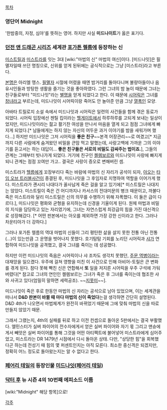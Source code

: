 [[목차]]

=== 영단어 Midnight === 
'한밤중의, 자정, 심야'를 뜻하는 영어.
하지만 사실 '''미드나이트'''가 옳은 표기다.

=== [[던전 앤 드래곤 시리즈]] 세계관 [[포가튼 렐름]]에 등장하는 신 === 
[[미스트릴]]과 [[미스트라]]를 잇는 3대 [wiki:"마법의 신" 마법의 여신]이다. [미드나잇]은 필멸자일때 쓰던 명칭으로, 신위를 얻게 된뒤에는 공식적으로는 그냥 [미스트라]라고 부른다.

[[본명]]은 아리엘 맹스. [[필멸자]] 시절에 어렸을 때엔 밤거리를 돌아다니며 불량아들이나 음유시인들과 방탕한 생활을 즐기는 것을 좋아하였다. 그런 그녀의 밤 놀이 때문에 그녀는 친구들로부터 "미드나잇"라는 [[별명]]을 얻게 되었다고 한다. 이 때문에 [[시어릭]]은 그녀를 [[창녀]]라고 부르는데, 미드나잇이 시어릭이랑 죽어도 안 놀아준 만큼 그냥 [[열폭]]인 모양.

아바타 트릴로지 소설 속에서 미드나잇과 시어릭은 일련의 사건들을 함께 겪은 동료가 되었다. 시어릭 입장에선 젠틸 킵이라는 [[헬게이트]]에서 하루하루를 고되게 보내는 일상이었지만, 미드나잇이라는 젊고 활기찬 여성을 만나서 마음을 열게 되고 점점 그녀에게 빠지게 되었다.[* 남들에게는 하지 않는 자신의 어두운 과거 이야기를 밤을 새워가며 했다...] 하지만 미드나잇은 그저 시어릭을 '''좋은 친구'''~~본격 어장관리~~로 여겼고[* 지금까지 다른 사람에게 숨겨왔던 비밀을 큰맘 먹고 말했는데, 사랑고백에 가까운 그의 이야기를 듣고서는 하는 대답이... '''좋은 친구들은 서로의 비밀도 감싸주는 법이죠.'''], 그들의 관계는 그때부터 빗나가게 되었다. 거기에 친구인 [[켈렘보르]]와 미드나잇이 사랑에 빠지게 되니 관계는 점점 꼬여만 가고.. 결국은 사랑이 증오로 변해버린 셈.

미스트라가 [[헬름]]에게 꼬장부리다 죽는 바람에 마법의 신 자리가 공석이 되자, [[아오]]는 [[타임 오브 트러블]]사건이 종결된 후, 미드나잇을 그 후임자로 지명하여 역할을 이어가게 했다. 미스트라가 괜시리 나대다가 꼴사납게 죽은 걸을 알고 있기에[* 미스트릴은 나대지는 않았다. 미스트릴이 죽은 건 어디까지나 카서스의 전대미문의 병크 때문이고, 까불다 죽은 미스트라와 달리 미스트릴은 신의 의무를 수행하기 위해 자폭했다. 이 둘은 급이 다르다.], 미드나잇은 평화와 균형을 유지하는데 신경을 기울이게 된다. 원체 마법과 비밀의 지식을 담당하고 있는 자리였기에, 그녀는 자연스럽게 최강급의 힘을 가진 대신격으로 성장해갔다. [* 어떤 판본에서는 아오를 제외하면 가장 강한 신이라고 한다. 그러나 차운티아가 더 강하다.] 

그러나 포가튼 렐름의 역대 마법의 신들이 그리 평탄한 삶을 살지 못한 전통 아닌 전통(...)이 있는만큼 그 운명을 벗어나지 못했다. 호기탐탐 기회를 노리던 시어릭과 [[샤]]가 연합하여 미드나잇을 공격했고, 결국 그녀를 죽이는 데 성공했다. 

하지만 이런 미드나잇의 죽음은 시어릭이나 샤 조차도 생각치 못했던, [[주문 역병]]이라는 대재앙을 일으켰다. 우주에 걸쳐 영향을 미친 이 사건으로 인해 아비어-토릴은 큰 변화를 겪게 된다. 참다 못해 빡친 신은 연합해서 '''또''' 일을 저지른 시어릭을 우주 구석에 가둬버렸다[* 참고로 그녀의 연인인 켈렘보르는 그녀가 죽은 후 그녀를 죽이는데 협조한 샤와 사귀고 있다(엄밀히 말하면 세력공조). ~~[[지못미]]~~].

미드나잇이 죽은 후로 한동안 마법의 신 자리는 공석으로 남아 있었으며, 이는 세계관을 떠나서 '''D&D 판본이 바뀔 때 마다 마법의 신이 죽었다'''는걸 생각하면 간단히 설명된다. D&D 4th가 나오면서 마법체계가 완전히 바뀌었기 때문에 그에 맞춰 마법의 신을 따로 만들지 않았기 때문.

그래서 그랬는지, 4th의 실패를 뒤로 하고 이전 컨셉으로 돌아온 5판에서는 결국 부활했다. 엘민스터가 실버 파이어의 전수자에게서 얻은 실버 파이어와 자기 몫 그리고 맨슌에게서 빼앗은 실버 파이어를 통해 그것을 어떤 아티팩트에 불어넣어 미스트라에게 심어주었고, 미스트라는 DR 1479년 시점에서 다시 돌아온 상태. 다만, "상당한 힘"을 회복했다곤 하는데 전성기 때 힘의 몇 퍼센트인지는 아직 모른다. 최소한 중신격은 되겠지만, 정확히 어느 정도로 돌아왔는지는 알 수 없다고 한다.


=== [[페어리 테일]]의 등장인물 [[미드나잇(페어리 테일)]] ===

=== [[닥터 후]] 뉴 시즌 4의 10번째 에피소드 이름 ===
[wiki:"Midnight" 해당 항목]으로!

[[각주]]

